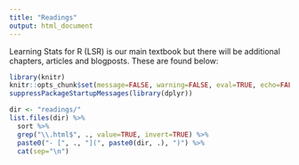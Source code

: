 ```yaml
---
title: "Readings"
output: html_document
---
```


Learning Stats for R (LSR) is our main textbook but there will be additional chapters, articles and blogposts. These are found below:


```r
library(knitr)
knitr::opts_chunk$set(message=FALSE, warning=FALSE, eval=TRUE, echo=FALSE)
suppressPackageStartupMessages(library(dplyr))
```


```r
dir <- "readings/"
list.files(dir) %>%
  sort %>% 
  grep("\\.html$", ., value=TRUE, invert=TRUE) %>% 
  paste0("- [", ., "](", paste0(dir, .), ")") %>% 
  cat(sep="\n") 
```